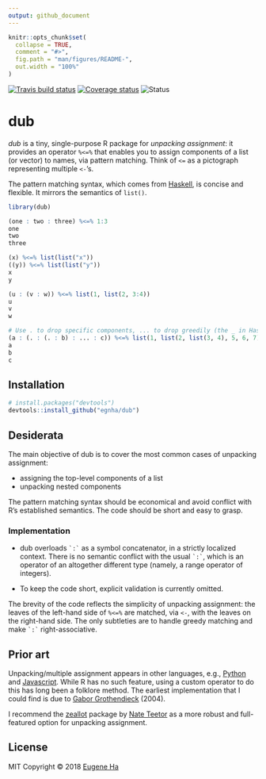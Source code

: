 ```yaml
---
output: github_document
---
```


<!-- README.md is generated from README.Rmd. Please edit that file -->

```r
knitr::opts_chunk$set(
  collapse = TRUE,
  comment = "#>",
  fig.path = "man/figures/README-",
  out.width = "100%"
)
```

[![Travis build status](https://travis-ci.org/egnha/dub.svg?branch=master)](https://travis-ci.org/egnha/dub)
[![Coverage status](https://codecov.io/gh/egnha/dub/branch/master/graph/badge.svg)](https://codecov.io/github/egnha/dub?branch=master)
![Status](https://img.shields.io/badge/status-experimental-blue.svg)

# dub

_dub_ is a tiny, single-purpose R package for _unpacking assignment_: it provides an operator `%<=%` that enables you to assign components of a list (or vector) to names, via pattern matching. Think of `<=` as a pictograph representing multiple `<-`'s.

The pattern matching syntax, which comes from [Haskell](https://en.wikibooks.org/wiki/Haskell/Pattern_matching), is concise and flexible. It mirrors the semantics of `list()`.

```r
library(dub)

(one : two : three) %<=% 1:3
one
two
three

(x) %<=% list(list("x"))
((y)) %<=% list(list("y"))
x
y

(u : (v : w)) %<=% list(1, list(2, 3:4))
u
v
w

# Use . to drop specific components, ... to drop greedily (the _ in Haskell)
(a : (. : (. : b) : ... : c)) %<=% list(1, list(2, list(3, 4), 5, 6, 7))
a
b
c
```

## Installation

```r
# install.packages("devtools")
devtools::install_github("egnha/dub")
```

## Desiderata

The main objective of dub is to cover the most common cases of unpacking assignment:

- assigning the top-level components of a list
- unpacking nested components

The pattern matching syntax should be economical and avoid conflict with R's established semantics. The code should be short and easy to grasp.

### Implementation

- dub overloads `` `:` `` as a symbol concatenator, in a strictly localized context. There is no semantic conflict with the usual `` `:` ``, which is an operator of an altogether different type (namely, a range operator of integers).

- To keep the code short, explicit validation is currently omitted.

The brevity of the code reflects the simplicity of unpacking assignment: the leaves of the left-hand side of `%<=%` are matched, via `<-`, with the leaves on the right-hand side. The only subtleties are to handle greedy matching and make `` `:` `` right-associative.

## Prior art

Unpacking/multiple assignment appears in other languages, e.g., [Python](https://docs.python.org/3/tutorial/datastructures.html#tuples-and-sequences) and [Javascript](https://developer.mozilla.org/en-US/docs/Web/JavaScript/Reference/Operators/Destructuring_assignment). While R has no such feature, using a custom operator to do this has long been a folklore method. The earliest implementation that I could find is due to [Gabor Grothendieck](https://stat.ethz.ch/pipermail/r-help/2004-June/053343.html) (2004).

I recommend the [zeallot](https://github.com/nteetor/zeallot) package by [Nate Teetor](https://github.com/nteetor) as a more robust and full-featured option for unpacking assignment.

## License

MIT Copyright © 2018 [Eugene Ha](https://github.com/egnha)
